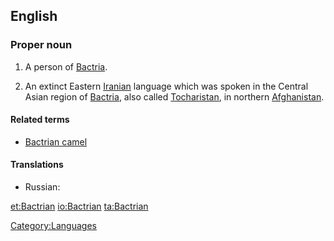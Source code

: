 ==English==

===Proper noun===
{{en-proper noun|Bactrians}}
{{wikipedia}}

# {{countable}} A person of [[Bactria]].
# {{uncountable}} An extinct Eastern [[Iranian]] language which was spoken in the Central Asian region of [[Bactria]], also called [[Tocharistan]], in northern [[Afghanistan]].

====Related terms====
* [[Bactrian camel]]

====Translations====
{{trans-top|language}}
* Russian: {{t|ru|бактрийский|tr=|sc=Cyrl}}
{{trans-mid}}
{{trans-bottom}}

[[Category:Languages]]

[[et:Bactrian]]
[[io:Bactrian]]
[[ta:Bactrian]]
